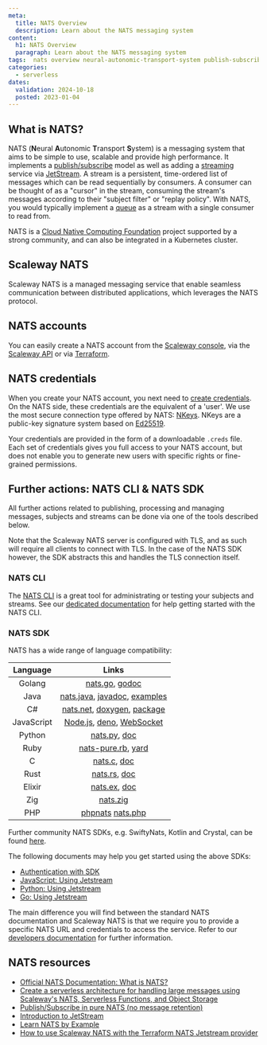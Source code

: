 ```yaml
---
meta:
  title: NATS Overview
  description: Learn about the NATS messaging system
content:
  h1: NATS Overview
  paragraph: Learn about the NATS messaging system
tags:  nats overview neural-autonomic-transport-system publish-subscribe jetstream streaming messaging deno
categories: 
  - serverless
dates:
  validation: 2024-10-18
  posted: 2023-01-04
---
```


## What is NATS?

NATS (**N**eural **A**utonomic **T**ransport **S**ystem) is a messaging system that aims to be simple to use, scalable and provide high performance. It implements a [publish/subscribe](/serverless/messaging/concepts/#publishsubscribe) model as well as adding a [streaming](/serverless/messaging/concepts/#stream) service via [JetStream](https://docs.nats.io/nats-concepts/jetstream). A stream is a persistent, time-ordered list of messages which can be read sequentially by consumers. A consumer can be thought of as a "cursor" in the stream, consuming the stream's messages according to their "subject filter" or "replay policy". With NATS, you would typically implement a [queue](/serverless/messaging/concepts/#queuing) as a stream with a single consumer to read from.

NATS is a [Cloud Native Computing Foundation](https://www.cncf.io/) project supported by a strong community, and can also be integrated in a Kubernetes cluster.

## Scaleway NATS

Scaleway NATS is a managed messaging service that enable seamless communication between distributed applications, which leverages the NATS protocol.

## NATS accounts

You can easily create a NATS account from the [Scaleway console](https://console.scaleway.com/), via the [Scaleway API](https://www.scaleway.com/en/developers/api/messaging-and-queuing/nats-api/) or via [Terraform](https://registry.terraform.io/providers/scaleway/scaleway/latest/docs/guides/mnq_with_nats_terraform_provider).

## NATS credentials

When you create your NATS account, you next need to [create credentials](/serverless/messaging/how-to/create-credentials/). On the NATS side, these credentials are the equivalent of a 'user'. We use the most secure connection type offered by NATS: [NKeys](https://docs.nats.io/running-a-nats-service/configuration/securing_nats/auth_intro/nkey_auth). NKeys are a public-key signature system based on [Ed25519](https://ed25519.cr.yp.to/).

Your credentials are provided in the form of a downloadable `.creds` file. Each set of credentials gives you full access to your NATS account, but does not enable you to generate new users with specific rights or fine-grained permissions.

## Further actions: NATS CLI & NATS SDK

All further actions related to publishing, processing and managing messages, subjects and streams can be done via one of the tools described below. 

Note that the Scaleway NATS server is configured with TLS, and as such will require all clients to connect with TLS. In the case of the NATS SDK however, the SDK abstracts this and handles the TLS connection itself.

### NATS CLI 

The [NATS CLI](https://docs.nats.io/using-nats/nats-tools/nats_cli) is a great tool for administrating or testing your subjects and streams. See our [dedicated documentation](/serverless/messaging/api-cli/nats-cli/) for help getting started with the NATS CLI.

### NATS SDK

NATS has a wide range of language compatibility:

|  Language  |             Links            |
|:----------:|:----------------------------:|
| Golang     | [nats.go](https://github.com/nats-io/nats.go), [godoc](http://godoc.org/github.com/nats-io/nats.go)               |
| Java       | [nats.java](https://github.com/nats-io/nats.java), [javadoc](https://javadoc.io/doc/io.nats/jnats), [examples](https://github.com/nats-io/java-nats-examples) |
| C#         | [nats.net](https://github.com/nats-io/nats.net), [doxygen](http://nats-io.github.io/nats.net/), [package](https://www.nuget.org/packages/NATS.Client/0.14.1)   |
| JavaScript | [Node.js](https://github.com/nats-io/nats.js/#readme), [deno](https://github.com/nats-io/nats.deno/blob/main/README.md), [WebSocket](https://github.com/nats-io/nats.ws/#readme)     |
| Python     | [nats.py](https://github.com/nats-io/nats.py), [doc](https://nats-io.github.io/nats.py/)                 |
| Ruby       | [nats-pure.rb](https://github.com/nats-io/nats-pure.rb), [yard](https://www.rubydoc.info/gems/nats)           |
| C          | [nats.c](https://github.com/nats-io/nats.c), [doc](http://nats-io.github.io/nats.c)                  |
| Rust       | [nats.rs](https://github.com/nats-io/nats.rs), [doc](https://docs.rs/nats)            |
| Elixir     | [nats.ex](https://github.com/nats-io/nats.ex), [doc](https://hex.pm/packages/gnat)             |
| Zig        | [nats.zig](https://github.com/nats-io/nats.zig)                     |
| PHP        | [phpnats](https://github.com/repejota/phpnats)  [nats.php](https://github.com/basis-company/nats.php)          |

Further community NATS SDKs, e.g. SwiftyNats, Kotlin and Crystal, can be found [here](https://docs.nats.io/using-nats/developer).

The following documents may help you get started using the above SDKs:
- [Authentication with SDK](https://docs.nats.io/using-nats/developer/connecting/creds)
- [JavaScript: Using Jetstream](https://github.com/nats-io/nats.deno/blob/main/jetstream.md/#jetstream-client)
- [Python: Using Jetstream](https://github.com/nats-io/nats.py#jetstream)
- [Go: Using Jetstream](https://github.com/nats-io/nats.go#jetstream-basic-usage)

The main difference you will find between the standard NATS documentation and Scaleway NATS is that we require you to provide a specific NATS URL and credentials to access the service. Refer to our [developers documentation](https://www.scaleway.com/en/developers/api/messaging-and-queuing/nats-api/) for further information.

## NATS resources

- [Official NATS Documentation: What is NATS?](https://docs.nats.io/nats-concepts/what-is-nats)
- [Create a serverless architecture for handling large messages using Scaleway's NATS, Serverless Functions, and Object Storage](/tutorials/large-messages/)
- [Publish/Subscribe in pure NATS (no message retention)](https://docs.nats.io/nats-concepts/core-nats/pubsub/pubsub_walkthrough)
- [Introduction to JetStream](https://docs.nats.io/nats-concepts/jetstream)
- [Learn NATS by Example](https://natsbyexample.com/)
- [How to use Scaleway NATS with the Terraform NATS Jetstream provider](https://registry.terraform.io/providers/scaleway/scaleway/latest/docs/guides/mnq_with_nats_terraform_provider)